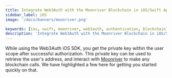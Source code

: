 ```yaml
---
title: Integrate Web3Auth with the Moonriver Blockchain in iOS/Swift Applications
sidebar_label: iOS
image: '/docs/banners/moonriver.png'

keywords: [ios, swift, moonriver, web3auth, authentication, blockchain]
description: 'Integrate Web3Auth with the Moonriver Blockchain in iOS/Swift Applications | Embedded Wallets'
---
```



<SEO
  title="Integrate Web3Auth with the Moonriver Blockchain in iOS/Swift Applications"
  description="Integrate Web3Auth with the Moonriver Blockchain in iOS/Swift Applications | Embedded Wallets"
  image="https://web3auth.io/docs/banners/moonriver.png"
  slug="/embedded-wallets/connect-blockchain/evm/moonriver/ios"
/>

While using the Web3Auth iOS SDK, you get the private key within the user scope after successful authorization. This private key can be used to retrieve the user's address, and interact with [Moonriver](https://moonbeam.network/networks/moonriver/) to make any blockchain calls. We have highlighted a few here for getting you started quickly on that.

<EVMInteraction />
